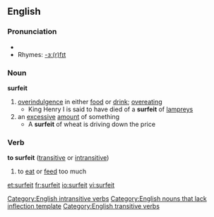 ==English==

===Pronunciation===
*{{audio|en-us-surfeit.ogg|Audio (US)}}
*Rhymes: [[Rhymes:English:-ɜː(r)fɪt|-ɜː(r)fɪt]]

===Noun===
'''surfeit'''   
#[[overindulgence]] in either [[food]] or [[drink]]; [[overeat]]ing
#* King Henry I is said to have died of a '''surfeit''' of [[lamprey]]s
#an [[excessive]] [[amount]] of something
#* A '''surfeit''' of wheat is driving down the price
{{seeCites}}

===Verb===
'''to surfeit'''  ([[transitive]] or [[intransitive]])
#to [[eat]] or [[feed]] too much

[[Category:English intransitive verbs]]
[[Category:English nouns that lack inflection template]]
[[Category:English transitive verbs]]

[[et:surfeit]]
[[fr:surfeit]]
[[io:surfeit]]
[[vi:surfeit]]